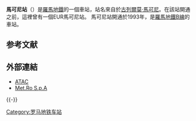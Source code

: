 {{Infobox station 
| name          = [[File:Logo_Metropolitane_Italia.svg|20px]] Marconi
| type          = 
| style         = Rome Metro
| image         = Marconi-Metropolitana di Roma.jpg
| image_caption = 
| address       = 
| coordinates   = {{Coord|41|50|58|N|12|28|32|E|type:railwaystation_region:IT-RM|display=inline,title}}
| line          = <!-- line information is detailed under "services" -->
| other         = 
| structure     = 地表
| platform      = 
| depth         = 
| levels        = 
| tracks        = 
| parking       = 
| bicycle       = 
| baggage_check = 
| opened        = 1993
| closed        =  
| rebuilt       = 
| electrified   = 
| ADA           = 
| code          = 
| owned         = 羅馬交通局
| zone          = 
| smartcardname =
| smartcardstatus =
| former        = 
| passengers    = 
| pass_year     = 
| pass_percent  = 
| pass_system   = 
| mpassengers   = 
| services      = 
| map_locator   = 
| web           = 
}}
'''馬可尼站'''（{{lang-it|Marconi}}）是[[羅馬地鐵|羅馬地鐵]]的一個車站，站名來自於[[古列爾莫·馬可尼|古列爾莫·馬可尼]]。在該站開通之前，這裡曾有一個EUR馬可尼站。 馬可尼站開通於1993年，是[[羅馬地鐵B線|羅馬地鐵B線]]的車站。

== 参考文献 ==
{{Reflist}}

== 外部連結 ==
{{Commons category|Metropolitana di Roma linea B - Marconi}}
*[http://www.atac.roma.it/index.asp?p=1&i=56&o=0&a=4&tpg=9&NUM=MBA&st=90032 ATAC] {{Wayback|url=http://www.atac.roma.it/index.asp?p=1&i=56&o=0&a=4&tpg=9&NUM=MBA&st=90032 |date=20120215063846 }}
*[https://web.archive.org/web/20040316083320/http://www.metroroma.it/MetroRoma/HTML/IT/Servizi/Muoversi+a+Roma/MetroB.htm Met.Ro S.p.A]

{{-}}
{{羅馬地鐵B線}}

[[Category:罗马地铁车站|Category:罗马地铁车站]]
